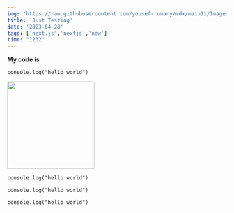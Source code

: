```yaml
---
img: 'https://raw.githubusercontent.com/yousef-romany/mdx/main11/Images/two.jpg'
title: 'Just Testing'
date: '2023-04-28'
tags: ['next.js','nextjs','new']
time: "1232"
---
```



**My code is**


```
console.log("hello world")
```
<div class="w-full flex justify-center items-center">
  <Image src="https://raw.githubusercontent.com/yousef-romany/mdx/main11/Images/one.jpg" width="200px" height="auto" />
</div>

```
console.log("hello world")
```

```
console.log("hello world")
```

```
console.log("hello world")
```